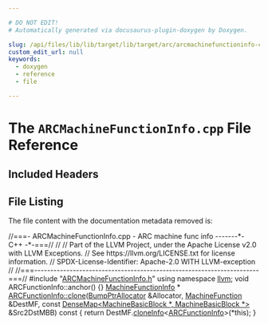 ```yaml
---

# DO NOT EDIT!
# Automatically generated via docusaurus-plugin-doxygen by Doxygen.

slug: /api/files/lib/lib/target/lib/target/arc/arcmachinefunctioninfo-cpp
custom_edit_url: null
keywords:
  - doxygen
  - reference
  - file

---
```





# The `ARCMachineFunctionInfo.cpp` File Reference

<DoxygenPage pluginConfig={pluginConfig}>



## Included Headers

<IncludesList>
<IncludesListItem
  filePath="ARCMachineFunctionInfo.h"
  permalink="/docs/api/files/lib/lib/target/lib/target/arc/arcmachinefunctioninfo-h"
  isLocal="true" />
</IncludesList>


## File Listing

The file content with the documentation metadata removed is:

<ProgramListing>

<Link id="l00001" /><CodeLine lineNumber="1"><span class="doxyHighlightComment">//===- ARCMachineFunctionInfo.cpp - ARC machine func info -------&#42;- C++ -&#42;-===//</span></CodeLine>
<Link id="l00002" /><CodeLine lineNumber="2"><span class="doxyHighlightComment">//</span></CodeLine>
<Link id="l00003" /><CodeLine lineNumber="3"><span class="doxyHighlightComment">// Part of the LLVM Project, under the Apache License v2.0 with LLVM Exceptions.</span></CodeLine>
<Link id="l00004" /><CodeLine lineNumber="4"><span class="doxyHighlightComment">// See https://llvm.org/LICENSE.txt for license information.</span></CodeLine>
<Link id="l00005" /><CodeLine lineNumber="5"><span class="doxyHighlightComment">// SPDX-License-Identifier: Apache-2.0 WITH LLVM-exception</span></CodeLine>
<Link id="l00006" /><CodeLine lineNumber="6"><span class="doxyHighlightComment">//</span></CodeLine>
<Link id="l00007" /><CodeLine lineNumber="7"><span class="doxyHighlightComment">//===----------------------------------------------------------------------===//</span></CodeLine>
<Link id="l00008" /><CodeLine lineNumber="8"></CodeLine>
<Link id="l00009" /><CodeLine lineNumber="9"><span class="doxyHighlightPreprocessor">#include &quot;<a href="/docs/api/files/lib/lib/target/lib/target/arc/arcmachinefunctioninfo-h">ARCMachineFunctionInfo.h</a>&quot;</span></CodeLine>
<Link id="l00010" /><CodeLine lineNumber="10"></CodeLine>
<Link id="l00011" /><CodeLine lineNumber="11"><span class="doxyHighlightKeyword">using namespace </span><span class="doxyHighlight"><a href="/docs/api/namespaces/llvm">llvm</a>;</span></CodeLine>
<Link id="l00012" /><CodeLine lineNumber="12"></CodeLine>
<Link id="l00013" /><CodeLine lineNumber="13"><span class="doxyHighlightKeywordType">void</span><span class="doxyHighlight"> ARCFunctionInfo::anchor() &#123;&#125;</span></CodeLine>
<Link id="l00014" /><CodeLine lineNumber="14"></CodeLine>
<Link id="l00015" /><CodeLine lineNumber="15"><span class="doxyHighlight"><a href="/docs/api/structs/llvm/machinefunctioninfo">MachineFunctionInfo</a> &#42;</span></CodeLine>
<Link id="l00016" /><CodeLine lineNumber="16" lineLink="/docs/api/classes/llvm/arcfunctioninfo/#a3bfa358d864a14ba0b54a37a67d4e29c"><span class="doxyHighlight"><a href="/docs/api/classes/llvm/arcfunctioninfo/#a3bfa358d864a14ba0b54a37a67d4e29c">ARCFunctionInfo::clone</a>(<a href="/docs/api/namespaces/llvm/#a8e612822d4ba7bb36c9c79582a567108">BumpPtrAllocator</a> &amp;Allocator, <a href="/docs/api/classes/llvm/machinefunction">MachineFunction</a> &amp;DestMF,</span></CodeLine>
<Link id="l00017" /><CodeLine lineNumber="17"><span class="doxyHighlight">                       </span><span class="doxyHighlightKeyword">const</span><span class="doxyHighlight"> <a href="/docs/api/classes/llvm/densemap">DenseMap&lt;MachineBasicBlock &#42;, MachineBasicBlock &#42;&gt;</a></span></CodeLine>
<Link id="l00018" /><CodeLine lineNumber="18"><span class="doxyHighlight">                           &amp;Src2DstMBB)</span><span class="doxyHighlightKeyword"> const </span><span class="doxyHighlight">&#123;</span></CodeLine>
<Link id="l00019" /><CodeLine lineNumber="19"><span class="doxyHighlight">  </span><span class="doxyHighlightKeywordFlow">return</span><span class="doxyHighlight"> DestMF.<a href="/docs/api/classes/llvm/machinefunction/#ac31b21febeefe69aaddea3541dae45e1">cloneInfo</a>&lt;<a href="/docs/api/classes/llvm/arcfunctioninfo/#a71015de0345971f446e092d1ac8342a3">ARCFunctionInfo</a>&gt;(&#42;this);</span></CodeLine>
<Link id="l00020" /><CodeLine lineNumber="20"><span class="doxyHighlight">&#125;</span></CodeLine>

</ProgramListing>


</DoxygenPage>
